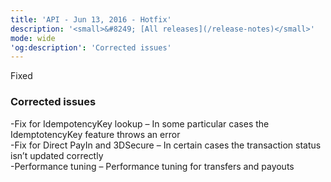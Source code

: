 ```yaml
---
title: 'API - Jun 13, 2016 - Hotfix'  
description: '<small>&#8249; [All releases](/release-notes)</small>'  
mode: wide  
'og:description': 'Corrected issues'  
---
```

  
  <div class="pill pill-orange">Fixed</div> 
  
### Corrected issues  
-Fix for IdempotencyKey lookup – In some particular cases the IdemptotencyKey feature throws an error  
-Fix for Direct PayIn and 3DSecure – In certain cases the transaction status isn’t updated correctly  
-Performance tuning – Performance tuning for transfers and payouts